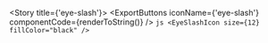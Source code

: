 
<Meta title="Foundations/Icons/eye-slash" />

<Story title={'eye-slash'}>
    <IconViewer>
        <EyeSlashIcon size={12} />
    </IconViewer>
    <ExportButtons
        iconName={'eye-slash'}
        componentCode={renderToString(<EyeSlashIcon size={12} />)}
    />
    <IconInfo>
        ```js
        <EyeSlashIcon size={12} fillColor="black" />
        ```
    </IconInfo>
</Story>
